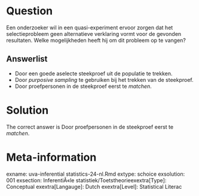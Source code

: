 Question
========

Een onderzoeker wil in een quasi-experiment ervoor zorgen dat het selectieprobleem geen alternatieve verklaring vormt voor de gevonden resultaten. Welke mogelijkheden heeft hij om dit probleem op te vangen? 

Answerlist
----------
* Door een goede aselecte steekproef uit de populatie te trekken.
* Door *purposive sampling* te gebruiken bij het trekken van de steekproef.
* Door proefpersonen in de steekproef eerst te *matchen*.

Solution
========

The correct answer is  Door proefpersonen in de steekproef eerst te *matchen*. 

Meta-information
================
exname: uva-inferential statistics-24-nl.Rmd 
extype: schoice 
exsolution: 001 
exsection: InferentiÃ«le statistiek/Toetstheorieexextra[Type]: Conceptual
exextra[Langauge]: Dutch 
exextra[Level]: Statistical Literac
